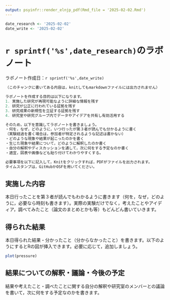 ```yaml
---
output: psyinfr::render_elnjp_pdf(Rmd_file = '2025-02-02.Rmd')
---
```


```r
date_research <- '2025-02-02'
date_write <- '2025-02-02'
```

# `r sprintf('%s',date_research)`のラボノート

ラボノート作成日：`r sprintf('%s',date_write)`


```r
（このチャンクに書いてある内容は，knitしてもmarkdownファイルには出力されません）

ラボノートを作成する目的は以下になります。
1. 実施した研究が再現可能なように詳細な情報を残す
2. 研究が公正に行われている証拠を残す
3. 研究成果の新規性を立証する証拠を残す
4. 研究室や研究グループ内でデータやアイデアを共有し有効活用する

そのため，以下を意識してラボノートを書きましょう。
・何を，なぜ，どのように，いつ行ったが第３者が読んでも分かるように書く
（実験経過を書く場合は，参加者が特定されるような記述は書かない）
・どのような現象や結果が起こったのかを書く
・生じた現象や結果について，どのように解釈したのか書く
・自分の解釈やディスカッションを通して，次に何をする予定なのか書く
・適宜，図表や画像なども貼り付けてわかりやすくする。

必要事項を以下に記入して，Knitをクリックすれば，PDFがファイルを出力されます。
タイムスタンプは，GitHubかOSFを用いてください。
```

## 実施した内容

本日行ったことを第３者が読んでもわかるように書きます（何を，なぜ，どのように，必要なら時刻も書きます）。実際の実験だけでなく，考えたことやアイディア，調べてみたこと（論文のまとめとかも等）もどんどん書いていきます。


## 得られた結果

本日得られた結果・分かったこと（分からなかったこと）を書きます。以下のようにするとRの図が挿入できます。必要に応じて，追加しましょう。

```r
plot(pressure)
```


## 結果についての解釈・議論・今後の予定

結果や考えたこと・調べたことに関する自分の解釈や研究室のメンバーとの議論を書いて，次に何をする予定なのかを書きます。
